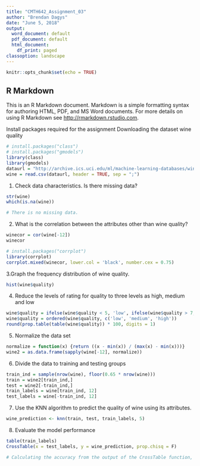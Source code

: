 ```yaml
---
title: "CMTH642_Assignment_03"
author: "Brendan Dagys"
date: "June 5, 2018"
output:
  word_document: default
  pdf_document: default
  html_document:
    df_print: paged
classoption: landscape
---
```

```r
knitr::opts_chunk$set(echo = TRUE)
```

## R Markdown

This is an R Markdown document. Markdown is a simple formatting syntax for authoring HTML, PDF, and MS Word documents. For more details on using R Markdown see <http://rmarkdown.rstudio.com>.

Install packages required for the assignment
Downloading the dataset wine quality

```r
# install.packages("class")
# install.packages("gmodels")
library(class)
library(gmodels)
dataurl = "http://archive.ics.uci.edu/ml/machine-learning-databases/wine-quality/winequality-white.csv"
wine = read.csv(dataurl, header = TRUE, sep = ";")
```

1. Check data characteristics. Is there missing data? 
```r
str(wine)
which(is.na(wine))

# There is no missing data.
```

2. What is the correlation between the attributes other than wine quality?
```r
winecor = cor(wine[-12])
winecor

# install.packages("corrplot")
library(corrplot)
corrplot.mixed(winecor, lower.col = 'black', number.cex = 0.75)
```

3.Graph the frequency distribution of wine quality.
```r
hist(wine$quality)
```

4. Reduce the levels of rating for quality to three levels as high, medium and low
```r
wine$quality = ifelse(wine$quality < 5, 'low', ifelse(wine$quality > 7, 'high', 'medium'))
wine$quality = ordered(wine$quality, c('low', 'medium', 'high'))
round(prop.table(table(wine$quality)) * 100, digits = 1)
```

5. Normalize the data set
```r
normalize = function(x) {return ((x - min(x)) / (max(x) - min(x)))}
wine2 = as.data.frame(sapply(wine[-12], normalize))
```

6. Divide the data to training and testing groups
```r
train_ind = sample(nrow(wine), floor(0.65 * nrow(wine)))
train = wine2[train_ind,]
test = wine2[-train_ind,]
train_labels = wine[train_ind, 12] 
test_labels = wine[-train_ind, 12]
```

7. Use the KNN algorithm to predict the quality of wine using its attributes.
```r
wine_prediction <- knn(train, test, train_labels, 5)
```

8. Evaluate the model performance
```r
table(train_labels)
CrossTable(x = test_labels, y = wine_prediction, prop.chisq = F)

# Calculating the accuracy from the output of the CrossTable function, I obtained a value of about 92% accuracy for this k-nearest neighbors model.
```
